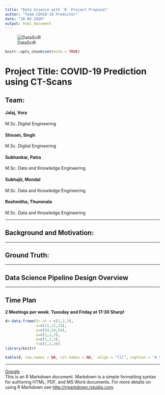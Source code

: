 ---
title: "Data Science with `R` Project Proposal"
author: "Team COVID-19 Predictor"
date: "20.05.2020"
output: html_document
---
![DataSciR](datascir_w300.png)
```{r setup, include=FALSE}
knitr::opts_chunk$set(echo = TRUE)
```

# Project Title: COVID-19 Prediction using CT-Scans

## Team:

#### Jalaj, Vora
M.Sc. Digital Engineering <br>

#### Shivam, Singh
M.Sc. Digital Engineering <br>

#### Subhankar, Patra
M.Sc. Data and Knowledge Engineering <br>

#### Subhajit, Mondal
M.Sc. Data and Knowledge Engineering <br>

#### Roshmitha, Thummala
M.Sc. Data and Knowledge Engineering <br>

***

## Background and Motivation:

***

## Ground Truth:

***

## Data Science Pipeline Design Overview

***

## Time Plan

**2 Meetings per week. Tuesday and Friday at 17:30 Sharp!**

```{r echo = FALSE, results='asis'}

d<-data.frame(Sr.nr.= c(1,2,3),
              x=c(11,12,23), 
              y=c(54,54,54),
              z=c(1,2,3),
              w=c(1,2,3),
              r=c(1,2,3))
library(knitr)

kable(d, row.names = NA, col.names = NA,  align = "lll", caption = "A Sample Table")
```

***


[Google](http://www.google.com) <br>
This is an R Markdown document. Markdown is a simple formatting syntax for authoring HTML, PDF, and MS Word documents. For more details on using R Markdown see <http://rmarkdown.rstudio.com>.
